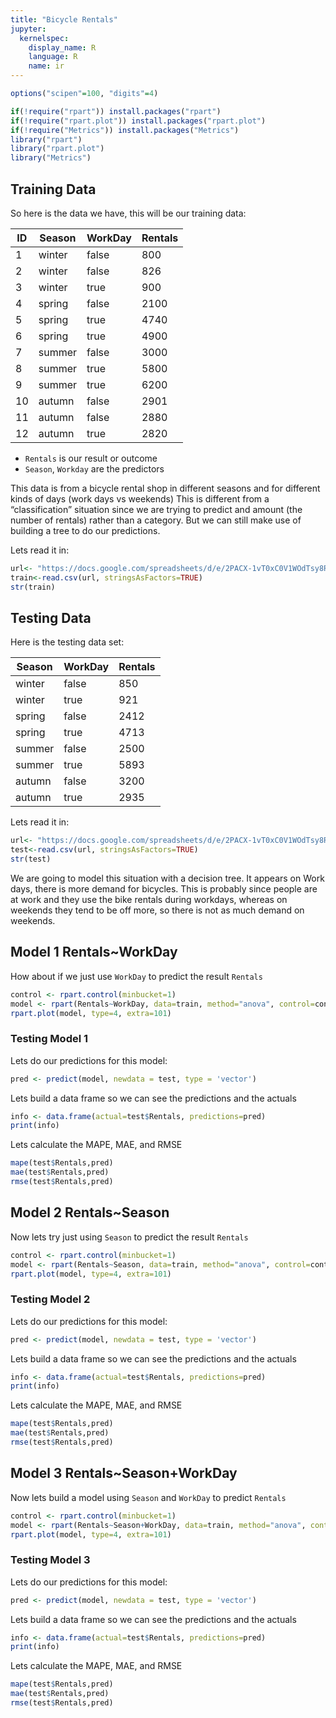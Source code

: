 ```yaml
---
title: "Bicycle Rentals"
jupyter:
  kernelspec:
    display_name: R
    language: R
    name: ir
---
```



```r
options("scipen"=100, "digits"=4)

if(!require("rpart")) install.packages("rpart")
if(!require("rpart.plot")) install.packages("rpart.plot")
if(!require("Metrics")) install.packages("Metrics")
library("rpart")
library("rpart.plot")
library("Metrics")
```
## Training Data 

So here is the data we have, this will be our training data:

| ID | Season | WorkDay | Rentals |
|----|--------|---------|---------|
| 1  | winter | false   | 800     |
| 2  | winter | false   | 826     |
| 3  | winter | true    | 900     |
| 4  | spring | false   | 2100    |
| 5  | spring | true    | 4740    |
| 6  | spring | true    | 4900    |
| 7  | summer | false   | 3000    |
| 8  | summer | true    | 5800    |
| 9  | summer | true    | 6200    |
| 10 | autumn | false   | 2901    |
| 11 | autumn | false   | 2880    |
| 12 | autumn | true    | 2820    |

- `Rentals` is our result or outcome
- `Season`, `Workday` are the predictors

This data is from a bicycle rental shop in different seasons and for different kinds of days (work days vs weekends) This is different from a "classification" situation since we are trying to predict and amount (the number of rentals) rather than a category. But we can still make use of building a tree to do our predictions.

Lets read it in:

```r
url<- "https://docs.google.com/spreadsheets/d/e/2PACX-1vT0xC0V1WOdTsy8RK5yHOskEbWjXSE9oHh-IvLoJyCNFR-IgchGRcLF-nK0USxC2irKXUJmNdpFwSCw/pub?gid=0&single=true&output=csv"
train<-read.csv(url, stringsAsFactors=TRUE)
str(train)
```

## Testing Data 

Here is the testing data set:

| Season | WorkDay | Rentals |
|--------|---------|---------|
| winter | false   | 850     |
| winter | true    | 921     |
| spring | false   | 2412    |
| spring | true    | 4713    |
| summer | false   | 2500    |
| summer | true    | 5893    |
| autumn | false   | 3200    |
| autumn | true    | 2935    |

Lets read it in:

```r
url<- "https://docs.google.com/spreadsheets/d/e/2PACX-1vT0xC0V1WOdTsy8RK5yHOskEbWjXSE9oHh-IvLoJyCNFR-IgchGRcLF-nK0USxC2irKXUJmNdpFwSCw/pub?gid=289547774&single=true&output=csv"
test<-read.csv(url, stringsAsFactors=TRUE)
str(test)
```

We are going to model this situation with a decision tree. It appears on Work days, there is more demand for bicycles. This is probably since people are at work and they use the bike rentals during workdays, whereas on weekends they tend to be off more, so there is not as much demand on weekends. 

## Model 1 Rentals~WorkDay 

How about if we just use `WorkDay` to predict the result `Rentals`

```r
control <- rpart.control(minbucket=1)
model <- rpart(Rentals~WorkDay, data=train, method="anova", control=control)
rpart.plot(model, type=4, extra=101)
```

### Testing Model 1

Lets do our predictions for this model:

```r
pred <- predict(model, newdata = test, type = 'vector')
```

Lets build a data frame so we can see the predictions and the actuals

```r
info <- data.frame(actual=test$Rentals, predictions=pred)
print(info)
```

Lets calculate the MAPE, MAE, and RMSE

```r
mape(test$Rentals,pred)
mae(test$Rentals,pred)
rmse(test$Rentals,pred)
```

## Model 2 Rentals~Season

Now lets try just using `Season` to predict the result `Rentals`

```r
control <- rpart.control(minbucket=1)
model <- rpart(Rentals~Season, data=train, method="anova", control=control)
rpart.plot(model, type=4, extra=101)
```

### Testing Model 2 

Lets do our predictions for this model:

```r
pred <- predict(model, newdata = test, type = 'vector')
```

Lets build a data frame so we can see the predictions and the actuals

```r
info <- data.frame(actual=test$Rentals, predictions=pred)
print(info)
```

Lets calculate the MAPE, MAE, and RMSE

```r
mape(test$Rentals,pred)
mae(test$Rentals,pred)
rmse(test$Rentals,pred)
```

## Model 3 Rentals~Season+WorkDay

Now lets build a model using `Season` and `WorkDay` to predict `Rentals`

```r
control <- rpart.control(minbucket=1)
model <- rpart(Rentals~Season+WorkDay, data=train, method="anova", control=control)
rpart.plot(model, type=4, extra=101)
```

### Testing Model 3 

Lets do our predictions for this model:

```r
pred <- predict(model, newdata = test, type = 'vector')
```

Lets build a data frame so we can see the predictions and the actuals

```r
info <- data.frame(actual=test$Rentals, predictions=pred)
print(info)
```

Lets calculate the MAPE, MAE, and RMSE

```r
mape(test$Rentals,pred)
mae(test$Rentals,pred)
rmse(test$Rentals,pred)
```

